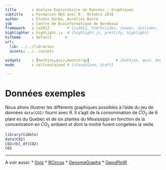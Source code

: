 ```yaml
---
title       : Analyse Exploratoire de Données ; Graphiques
subtitle    : Formation NGS avec R - Octobre 2016
author      : Elodie Darbo, Aurélien Barré
job         : Centre de Bioinformatique de Bordeaux
framework   : io2012        # {io2012, html5slides, shower, dzslides, ...}
highlighter : highlight.js  # {highlight.js, prettify, highlight}
hitheme     : default      #
url:
  lib: ../../libraries
  assets: ../../assets

widgets     : [mathjax,quiz,bootstrap]            # {mathjax, quiz, bootstrap}
mode        : selfcontained # {standalone, draft}

---
```

# Données exemples
Nous allons illustrer les différents graphiques possibles à l'aide du jeu de données `data(CO2)` fourni avec R. Il s'agit de la consommation de $CO_2$ de 6 plant
es du Quebec et de six plantes du Mississippi en fonction de la concentration en $CO_2$ ambient et dont la moitié furent congelées la veille.
```r
library(tibble)
data(CO2)
CO2=tbl_df(CO2)
CO2
```


---
A voir aussi:
* [Gviz](http://www.bioconductor.org/packages/devel/bioc/html/Gviz.html)
* [RCircos](http://cran.us.r-project.org/web/packages/RCircos/index.html)
* [GenomeGraphs](http://bioconductor.org/packages/release/bioc/html/GenomeGraphs.html)
* [GenoPlotR](http://genoplotr.r-forge.r-project.org)
